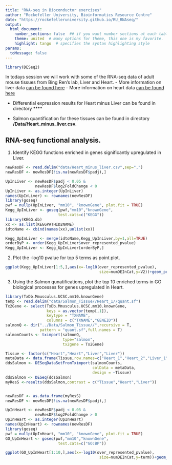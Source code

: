 ```yaml
---
title: "RNA-seq in Bioconductor exercises"
author: "Rockefeller University, Bioinformatics Resource Centre"
date: "https://rockefelleruniversity.github.io/RU_RNAseq/"
output: 
  html_document:
    number_sections: false  ## if you want number sections at each table header
    theme: united  # many options for theme, this one is my favorite.
    highlight: tango  # specifies the syntax highlighting style
params:
  toMessage: false    
---
```



```r
library(DESeq2)
```

In todays session we will work with some of the RNA-seq data of adult mouse tissues from Bing Ren's lab, Liver and Heart. 
- More information on liver data [can be found here ](https://www.encodeproject.org/experiments/ENCSR000CHB/)
- More information on heart data [can be found here ](https://www.encodeproject.org/experiments/ENCSR000CGZ/)

- Differential expression results for Heart minus Liver can be found in directory ****

- Salmon quantification for these tissues can be found in directory **/Data/Heart_minus_liver.csv**.

## RNA-seq functional analysis.

1. Identify KEGG functions enriched in genes significantly upregulated in Liver.

```r
newResDF <- read.delim("data/Heart_minus_liver.csv",sep=",")
newResDF <- newResDF[!is.na(newResDF$padj),]

UpInLiver <- newResDF$padj < 0.05 & 
             newResDF$log2FoldChange < 0
UpInLiver <- as.integer(UpInLiver)
names(UpInLiver) <- rownames(newResDF)
library(goseq)
pwf = nullp(UpInLiver, "mm10", "knownGene", plot.fit = TRUE)
Kegg_UpInLiver <- goseq(pwf,"mm10","knownGene",
                       test.cats=c("KEGG"))
library(KEGG.db)
xx <- as.list(KEGGPATHID2NAME)
idtoName <- cbind(names(xx),unlist(xx))

Kegg_UpInLiver <- merge(idtoName,Kegg_UpInLiver,by=1,all=TRUE)
orderByP <- order(Kegg_UpInLiver$over_represented_pvalue)
Kegg_UpInLiver <- Kegg_UpInLiver[orderByP,]
```

2. Plot the -log10 pvalue for top 5 terms as point plot.

```r
ggplot(Kegg_UpInLiver[1:5,],aes(x=-log10(over_represented_pvalue),
                                         size=numDEInCat,y=V2))+geom_point()+theme_bw()

```


3. Using the Salmon qunatifications, plot the top 10 enriched terms in GO biological processes for genes upregulated in Heart.

```r
library(TxDb.Mmusculus.UCSC.mm10.knownGene)
temp <- read.delim("data/Salmon_Tissue//Heart_1//quant.sf")
Tx2Gene <- select(TxDb.Mmusculus.UCSC.mm10.knownGene,
                  keys = as.vector(temp[,1]),
                  keytype = "TXNAME",
                  columns = c("TXNAME","GENEID"))
salmonQ <- dir("../Data/Salmon_Tissue//",recursive = T,
               pattern = "quant.sf",full.names = T)
salmonCounts <- tximport(salmonQ,
                         type="salmon",
                         tx2gene = Tx2Gene)

Tissue <- factor(c("Heart","Heart","Liver","Liver"))
metaData <- data.frame(Tissue,row.names=c("Heart_1","Heart_2","Liver_1","Liver_2"))
ddsSalmon <- DESeqDataSetFromTximport(salmonCounts,
                                      colData = metaData,
                                      design = ~Tissue)
ddsSalmon <- DESeq(ddsSalmon)
myResS <-results(ddsSalmon,contrast = c("Tissue","Heart","Liver"))


newResDF <- as.data.frame(myResS)
newResDF <- newResDF[!is.na(newResDF$padj),]

UpInHeart <- newResDF$padj < 0.05 & 
             newResDF$log2FoldChange > 0
UpInHeart <- as.integer(UpInHeart)
names(UpInHeart) <- rownames(newResDF)
library(goseq)
pwf = nullp(UpInHeart, "mm10", "knownGene", plot.fit = TRUE)
GO_UpInHeart <- goseq(pwf,"mm10","knownGene",
                       test.cats=c("GO:BP"))

ggplot(GO_UpInHeart[1:10,],aes(x=-log10(over_represented_pvalue),
                                         size=numDEInCat,y=term))+geom_point()+theme_bw()

```

